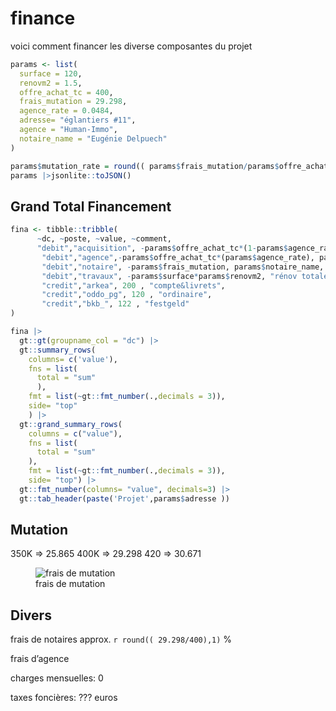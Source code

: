 # finance

voici comment financer les diverse composantes du projet

```r
params <- list(
  surface = 120, 
  renovm2 = 1.5,
  offre_achat_tc = 400,
  frais_mutation = 29.298,
  agence_rate = 0.0484,
  adresse= "églantiers #11",
  agence = "Human-Immo",
  notaire_name = "Eugénie Delpuech"
)

params$mutation_rate = round(( params$frais_mutation/params$offre_achat_tc),3)
params |>jsonlite::toJSON()
```

## Grand Total Financement

```r
fina <- tibble::tribble(
      ~dc, ~poste, ~value, ~comment,
      "debit","acquisition", -params$offre_achat_tc*(1-params$agence_rate), params$adresse,
       "debit","agence",-params$offre_achat_tc*(params$agence_rate), params$agence,
       "debit","notaire", -params$frais_mutation, params$notaire_name,
       "debit","travaux", -params$surface*params$renovm2, "rénov totale",
       "credit","arkea", 200 , "compte&livrets",
       "credit","oddo_pg", 120 , "ordinaire",
       "credit","bkb_", 122 , "festgeld"
)

fina |>
  gt::gt(groupname_col = "dc") |>
  gt::summary_rows(
    columns= c('value'),
    fns = list(
      total = "sum"
      ),
    fmt = list(~gt::fmt_number(.,decimals = 3)),
    side= "top"
    ) |>
  gt::grand_summary_rows(
    columns = c("value"),
    fns = list(
      total = "sum"
    ),
    fmt = list(~gt::fmt_number(.,decimals = 3)),
    side= "top") |>
  gt::fmt_number(columns= "value", decimals=3) |>
  gt::tab_header(paste('Projet',params$adresse ))

```

## Mutation

350K => 25.865 400K => 29.298  420 => 30.671

![frais de mutation](images/frais_mutation.png)


## Divers

frais de notaires approx. `r round(( 29.298/400),1)` %

frais d'agence

charges mensuelles: 0

taxes foncières: ??? euros
